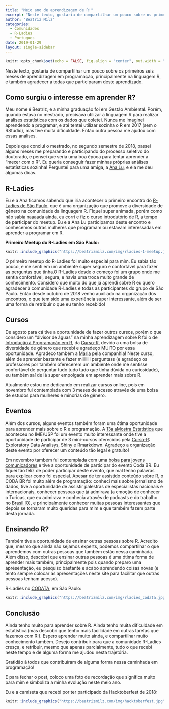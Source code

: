 ```yaml
---
title: "Meio ano de aprendizagem de R!"
excerpt: "Neste texto, gostaria de compartilhar um pouco sobre os primeiros seis meses de aprendizagem em programação, principalmente na linguagem R."
author: "Beatriz Milz"
categories:
  - Comunidades
  - R-Ladies
  - Portugues 
date: 2019-01-29
layout: single-sidebar
---
```

```r
knitr::opts_chunk$set(echo = FALSE, fig.align = "center", out.width = "100%")
```

Neste texto, gostaria de compartilhar um pouco sobre os primeiros seis meses de aprendizagem em programação, principalmente na linguagem R, e também agradecer a todas que participaram deste aprendizado.

## Como surgiu o interesse em aprender R?
Meu nome é Beatriz, e a minha graduação foi em Gestão Ambiental. Porém, quando estava no mestrado, precisava utilizar a linguagem R para realizar análises estatísticas com os dados que coletei. Nunca me imaginei aprendendo a programar, e até tentei utilizar sozinha o R em 2017 (sem o RStudio), mas tive muita dificuldade. Então outra pessoa me ajudou com essas análises.

Depois que conclui o mestrado, no segundo semestre de 2018, passei alguns meses me preparando e participando do processo seletivo do doutorado, e pensei que seria uma boa época para tentar aprender a “mexer com o R”. Eu queria conseguir fazer minhas próprias análises estatísticas sozinha! Perguntei para uma amiga, a [Ana Lu](https://github.com/analuspi), e ela me deu algumas dicas.

## R-Ladies
Eu e a Ana ficamos sabendo que iria acontecer o primeiro encontro do [R-Ladies de São Paulo](https://www.meetup.com/R-Ladies-Sao-Paulo), que é uma organização que promove a diversidade de gênero na comunidade da linguagem R. Fiquei super animada, porém como não sabia naaaada ainda, eu corri e fiz o curso introdutório de R, a tempo de participar do meetup. Eu e a Ana Lu participamos deste encontro e conhecemos outras mulheres que programam ou estavam interessadas em aprender a programar em R.

**Primeiro Meetup do R-Ladies em São Paulo:**
```r
knitr::include_graphics("https://beatrizmilz.com/img/rladies-1-meetup.jpeg")
```

O primeiro meetup do R-Ladies foi muito especial para mim. Eu sabia tão pouco, e me senti em um ambiente super seguro e confortável para fazer as perguntas que tinha.O R-Ladies desde o começo foi um grupo onde me sentia confortável, segura, e havia uma troca muito grande de conhecimento. Considero que muito do que já aprendi sobre R eu quero agradecer à comunidade R-Ladies e todas as participantes do grupo de São Paulo. Então desde outubro de 2018 venho auxiliado na organização dos encontros, o que tem sido uma experiência super interessante, além de ser uma forma de retribuir o que eu tenho recebido!

## Cursos
De agosto para cá tive a oportunidade de fazer outros cursos, porém o que considero um “divisor de águas” na minha aprendizagem sobre R foi o de [Introdução à Programação em R](https://www.curso-r.com/cursos/intro-r/), da [Curso-R](https://www.curso-r.com/), devido a uma bolsa de diversidade de gênero que recebi e agradeço MUITO por essa oportunidade. Agradeço também a [Maria](https://github.com/MaryMS/) pela companhia! Neste curso, além de aprender bastante e fazer miillllll perguntass (e agradeço os professores por também oferecerem um ambiente onde me sentisse confortável de perguntar tudo tudo tudo que tinha dúvida ou curiosidade), eu também saí de lá super empolgada em aprender mais sobre R.

Atualmente estou me dedicando em realizar cursos online, pois em novembro fui contemplada com 3 meses de acesso através de uma bolsa de estudos para mulheres e minorias de gênero.

## Eventos
Além dos cursos, alguns eventos também foram uma ótima oportunidade para aprender mais sobre o R e programação. A [13a aMostra Estatística](https://www.ime.usp.br/~amostra/) que aconteceu no IME/USP foi um evento muito interessante onde tive a oportunidade de participar de 3 mini-cursos oferecidos pela [Curso-R](https://www.curso-r.com/): Exploratory Data Analisys, Shiny e Rmarkdown. Agradeço a organização deste evento por oferecer um conteúdo tão legal e gratuito!

Em novembro também fui contemplada com uma [bolsa para jovens comunicadores](https://escoladedados.org/2018/10/confira-a-lista-dos-selecionados-para-as-bolsas-de-jovens-comunicadores-do-coda-br/) e tive a oportunidade de participar do evento Coda BR. Eu fiquei tão feliz de poder participar deste evento, que mal tenho palavras para explicar como foi especial. Apesar de ter assistido conteúdo sobre R, o CODA BR foi muito além de programação: conheci mais sobre jornalismo de dados, tive a oportunidade de assistir palestras de especialistas nacionais e internacionais, conhecer pessoas que já admirava (a emoção de conhecer o Turicas, que eu admirava e conhecia através de podcasts e do trabalho no [Brasil.IO](https://brasil.io/home)), e principalmente conhecer muitas pessoas interessantes que depois se tornaram muito queridas para mim e que também fazem parte desta jornada.

## Ensinando R?
Também tive a oportunidade de ensinar outras pessoas sobre R. Acredito que, mesmo que ainda não sejamos experts, podemos compartilhar o que aprendemos com outras pessoas que também estão nessa caminhada. Além disso, descobri que ensinar outras pessoas é uma ótima forma de aprender mais também, principalmente pois quando preparo uma apresentação, eu pesquiso bastante e acabo aprendendo coisas novas (e tento sempre colocar as apresentações neste site para facilitar que outras pessoas tenham acesso).

R-Ladies no [CODATA](http://www.ictp-saifr.org/2018-codata-rda-school-of-research-data-science/), em São Paulo:

```r
knitr::include_graphics("https://beatrizmilz.com/img/rladies_codata.jpg") 
```

## Conclusão
Ainda tenho muito para aprender sobre R. Ainda tenho muita dificuldade em estatística (mas descobri que tenho mais facilidade em outras tarefas que fazemos com R!). Espero aprender muito ainda, e compartilhar muito conhecimento também. Desejo contribuir para que a comunidade R-Ladies cresça, e retribuir, mesmo que apenas parcialmente, tudo o que recebi neste tempo e de alguma forma me ajudou nesta trajetória.

Gratidão à todos que contribuíram de alguma forma nessa caminhada em programação!

E para fechar o post, coloco uma foto de recordação que significa muito para mim e simboliza a minha evolução neste meio ano.

Eu e a camiseta que recebi por ter participado da Hacktoberfest de 2018:

```r
knitr::include_graphics("https://beatrizmilz.com/img/hacktoberfest.jpg")
```
